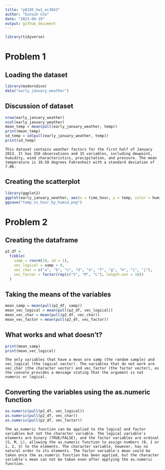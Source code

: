 ```yaml
---
title: "p8105_hw1_ec3663"
author: "Eunsuh Cho"
date: "2023-09-19"
output: github_document
---
```


```r
library(tidyverse)
```

# Problem 1

## Loading the dataset
```r
library(moderndive)
data("early_january_weather")
```

## Discussion of dataset
```r
nrow(early_january_weather)
ncol(early_january_weather)
mean_temp = mean(pull(early_january_weather, temp))
print(mean_temp)
sd_temp = sd(pull(early_january_weather, temp))
print(sd_temp)
```

`This dataset contains weather factors for the first half of January 2013. It has 358 observations and 15 variables, including dewpoint, humidity, wind characteristics, precipitation, and pressure. The mean temperature is 39.58 degrees Fahrenheit with a standard deviation of 7.06.`

## Creating the scatterplot
```r
library(ggplot2)
ggplot(early_january_weather, aes(x = time_hour, y = temp, color = humid)) + geom_point()
ggsave("temp_vs_hour_by_humid.png")
```

# Problem 2

## Creating the dataframe

```r
p2_df =
  tibble(
    samp = rnorm(10, sd = 1),
    vec_logical = samp > 0,
    vec_char = c("a", "b", "c", "d", "e", "f", "g", "h", "i", "j"),
    vec_factor = factor(rep(c("S", "M", "L"), length.out = 10))
  )
```

## Taking the means of the variables

```r
mean_samp = mean(pull(p2_df, samp))
mean_vec_logical = mean(pull(p2_df, vec_logical))
mean_vec_char = mean(pull(p2_df, vec_char))
mean_vec_factor = mean(pull(p2_df, vec_factor))
```

## What works and what doesn't?

```r
print(mean_samp)
print(mean_vec_logical)
```

`The only variables that have a mean are samp (the random sample) and vec_logical (the logical vector). The variables that do not work are vec_char (the character vector) and vec_factor (the factor vector), as the console provides a message stating that the argument is not numeric or logical.`

## Converting the variables using the as.numeric function

```r
as.numeric(pull(p2_df, vec_logical))
as.numeric(pull(p2_df, vec_char))
as.numeric(pull(p2_df, vec_factor))
```

`The as.numeric function can be applied to the logical and factor variables but not the character variable. The logical variable's elements are binary (TRUE/FALSE), and the factor variables are ordinal (S, M, L), allowing the as.numeric function to assign numbers (0, 1 or 1, 2, 3) to the elements. The character variable, however, has no natural order to its elements. The factor variable's mean could be taken once the as.numeric function has been applied, but the character variable's mean can not be taken even after applying the as.numeric function.`